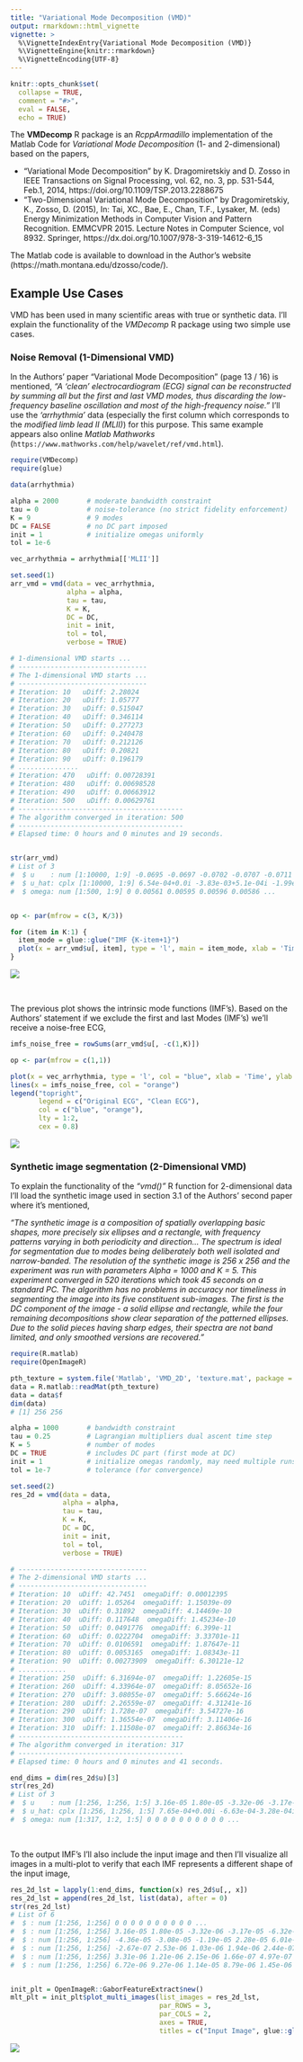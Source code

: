 ```yaml
---
title: "Variational Mode Decomposition (VMD)"
output: rmarkdown::html_vignette
vignette: >
  %\VignetteIndexEntry{Variational Mode Decomposition (VMD)}
  %\VignetteEngine{knitr::rmarkdown}
  %\VignetteEncoding{UTF-8}
---
```


```r
knitr::opts_chunk$set(
  collapse = TRUE,
  comment = "#>",
  eval = FALSE,
  echo = TRUE)
```


The **VMDecomp** R package is an *RcppArmadillo* implementation of the Matlab Code for *Variational Mode Decomposition* (1- and 2-dimensional) based on the papers,

* "Variational Mode Decomposition" by K. Dragomiretskiy and D. Zosso in IEEE Transactions on Signal Processing, vol. 62, no. 3, pp. 531-544, Feb.1, 2014, https://doi.org/10.1109/TSP.2013.2288675
* "Two-Dimensional Variational Mode Decomposition" by Dragomiretskiy, K., Zosso, D. (2015), In: Tai, XC., Bae, E., Chan, T.F., Lysaker, M. (eds) Energy Minimization Methods in Computer Vision and Pattern Recognition. EMMCVPR 2015. Lecture Notes in Computer Science, vol 8932. Springer, https://dx.doi.org/10.1007/978-3-319-14612-6_15

The Matlab code is available to download in the Author's website (https://math.montana.edu/dzosso/code/).

## Example Use Cases

VMD has been used in many scientific areas with true or synthetic data. I'll explain the functionality of the *VMDecomp* R package using two simple use cases.

### Noise Removal (1-Dimensional VMD)

In the Authors' paper "Variational Mode Decomposition" (page 13 / 16) is mentioned, *"A  'clean'  electrocardiogram (ECG)  signal  can  be  reconstructed  by  summing  all but  the  first  and last  VMD  modes,  thus  discarding the low-frequency baseline oscillation and most of the high-frequency noise."* I'll use the *'arrhythmia'* data (especially the first column which corresponds to the *modified limb lead II (MLII)*) for this purpose. This same example appears also online *Matlab Mathworks* (`https://www.mathworks.com/help/wavelet/ref/vmd.html`).

```r

require(VMDecomp)
require(glue)

data(arrhythmia)

alpha = 2000       # moderate bandwidth constraint
tau = 0            # noise-tolerance (no strict fidelity enforcement)
K = 9              # 9 modes
DC = FALSE         # no DC part imposed
init = 1           # initialize omegas uniformly
tol = 1e-6

vec_arrhythmia = arrhythmia[['MLII']]

set.seed(1)
arr_vmd = vmd(data = vec_arrhythmia, 
              alpha = alpha,
              tau = tau, 
              K = K, 
              DC = DC,
              init = init, 
              tol = tol,
              verbose = TRUE)

# 1-dimensional VMD starts ...
# --------------------------------
# The 1-dimensional VMD starts ...
# --------------------------------
# Iteration: 10   uDiff: 2.28024
# Iteration: 20   uDiff: 1.05777
# Iteration: 30   uDiff: 0.515047
# Iteration: 40   uDiff: 0.346114
# Iteration: 50   uDiff: 0.277273
# Iteration: 60   uDiff: 0.240478
# Iteration: 70   uDiff: 0.212126
# Iteration: 80   uDiff: 0.20821
# Iteration: 90   uDiff: 0.196179
# ...............
# Iteration: 470   uDiff: 0.00728391
# Iteration: 480   uDiff: 0.00698528
# Iteration: 490   uDiff: 0.00663912
# Iteration: 500   uDiff: 0.00629761
# -----------------------------------------
# The algorithm converged in iteration: 500
# -----------------------------------------
# Elapsed time: 0 hours and 0 minutes and 19 seconds. 


str(arr_vmd)
# List of 3
#  $ u    : num [1:10000, 1:9] -0.0695 -0.0697 -0.0702 -0.0707 -0.0711 ...
#  $ u_hat: cplx [1:10000, 1:9] 6.54e-04+0.0i -3.83e-03+5.1e-04i -1.99e-03+8.5e-04i ...
#  $ omega: num [1:500, 1:9] 0 0.00561 0.00595 0.00596 0.00586 ...


op <- par(mfrow = c(3, K/3))

for (item in K:1) {
  item_mode = glue::glue("IMF {K-item+1}")
  plot(x = arr_vmd$u[, item], type = 'l', main = item_mode, xlab = 'Time', ylab = '')
}

```

![](Imf_multiplot.jpeg)

<br>

The previous plot shows the intrinsic mode functions (IMF's). Based on the Authors' statement if we exclude the first and last Modes (IMF's) we'll receive a noise-free ECG,

```r

imfs_noise_free = rowSums(arr_vmd$u[, -c(1,K)])

op <- par(mfrow = c(1,1))

plot(x = vec_arrhythmia, type = 'l', col = "blue", xlab = 'Time', ylab = 'Signal')
lines(x = imfs_noise_free, col = "orange")
legend("topright", 
       legend = c("Original ECG", "Clean ECG"),
       col = c("blue", "orange"), 
       lty = 1:2, 
       cex = 0.8)

```

![](noise_free_ECG.jpeg)

### Synthetic image segmentation (2-Dimensional VMD)

To explain the functionality of the *"vmd()"* R function for 2-dimensional data I'll load the synthetic image used in section 3.1 of the Authors' second paper where it's mentioned,

*"The synthetic image is a composition of spatially overlapping basic shapes, more precisely six ellipses and a rectangle, with frequency patterns varying in both periodicity and direction... The spectrum is ideal for segmentation due to modes being deliberately both well isolated and narrow-banded. The resolution of the synthetic image is 256 x 256 and the experiment was run with parameters Alpha = 1000 and K = 5. This experiment converged in 520 iterations which took 45 seconds on a standard PC. The algorithm has no problems in accuracy nor timeliness in segmenting the image into its five constituent sub-images. The first is the DC component of the image - a solid ellipse and rectangle, while the four remaining decompositions show clear separation of the patterned ellipses. Due to the solid pieces having sharp edges, their spectra are not band limited, and only smoothed versions are recovered."*

```r

require(R.matlab)
require(OpenImageR)

pth_texture = system.file('Matlab', 'VMD_2D', 'texture.mat', package = 'VMDecomp')
data = R.matlab::readMat(pth_texture)
data = data$f
dim(data)
# [1] 256 256

alpha = 1000       # bandwidth constraint
tau = 0.25         # Lagrangian multipliers dual ascent time step
K = 5              # number of modes
DC = TRUE          # includes DC part (first mode at DC)
init = 1           # initialize omegas randomly, may need multiple runs!
tol = 1e-7         # tolerance (for convergence)

set.seed(2)
res_2d = vmd(data = data,
             alpha = alpha,
             tau = tau,
             K = K,
             DC = DC,
             init = init,
             tol = tol,
             verbose = TRUE)

# --------------------------------
# The 2-dimensional VMD starts ...
# --------------------------------
# Iteration: 10  uDiff: 42.7451  omegaDiff: 0.00012395
# Iteration: 20  uDiff: 1.05264  omegaDiff: 1.15039e-09
# Iteration: 30  uDiff: 0.31892  omegaDiff: 4.14469e-10
# Iteration: 40  uDiff: 0.117648  omegaDiff: 1.45234e-10
# Iteration: 50  uDiff: 0.0491776  omegaDiff: 6.399e-11
# Iteration: 60  uDiff: 0.0222704  omegaDiff: 3.33701e-11
# Iteration: 70  uDiff: 0.0106591  omegaDiff: 1.87647e-11
# Iteration: 80  uDiff: 0.0053165  omegaDiff: 1.08343e-11
# Iteration: 90  uDiff: 0.00273909  omegaDiff: 6.30121e-12
# ............
# Iteration: 250  uDiff: 6.31694e-07  omegaDiff: 1.22605e-15
# Iteration: 260  uDiff: 4.33964e-07  omegaDiff: 8.05652e-16
# Iteration: 270  uDiff: 3.08055e-07  omegaDiff: 5.66624e-16
# Iteration: 280  uDiff: 2.26559e-07  omegaDiff: 4.31241e-16
# Iteration: 290  uDiff: 1.728e-07  omegaDiff: 3.54727e-16
# Iteration: 300  uDiff: 1.36554e-07  omegaDiff: 3.11406e-16
# Iteration: 310  uDiff: 1.11508e-07  omegaDiff: 2.86634e-16
# -----------------------------------------
# The algorithm converged in iteration: 317
# -----------------------------------------
# Elapsed time: 0 hours and 0 minutes and 41 seconds.

end_dims = dim(res_2d$u)[3]
str(res_2d)
# List of 3
#  $ u    : num [1:256, 1:256, 1:5] 3.16e-05 1.80e-05 -3.32e-06 -3.17e-05 -6.32e-05 ...
#  $ u_hat: cplx [1:256, 1:256, 1:5] 7.65e-04+0.00i -6.63e-04-3.28e-04i 7.74e-04-3.15e-04i ...
#  $ omega: num [1:317, 1:2, 1:5] 0 0 0 0 0 0 0 0 0 0 ...

```

<br>

To the output IMF's I'll also include the input image and then I'll visualize all images in a multi-plot to verify that each IMF represents a different shape of the input image,

```r

res_2d_lst = lapply(1:end_dims, function(x) res_2d$u[,, x])
res_2d_lst = append(res_2d_lst, list(data), after = 0)
str(res_2d_lst)
# List of 6
#  $ : num [1:256, 1:256] 0 0 0 0 0 0 0 0 0 0 ...
#  $ : num [1:256, 1:256] 3.16e-05 1.80e-05 -3.32e-06 -3.17e-05 -6.32e-05 ...
#  $ : num [1:256, 1:256] -4.36e-05 -3.08e-05 -1.19e-05 2.28e-05 6.01e-05 ...
#  $ : num [1:256, 1:256] -2.67e-07 2.53e-06 1.03e-06 1.94e-06 2.44e-07 ...
#  $ : num [1:256, 1:256] 3.31e-06 1.21e-06 2.15e-06 1.66e-07 4.97e-07 ...
#  $ : num [1:256, 1:256] 6.72e-06 9.27e-06 1.14e-05 8.79e-06 1.45e-06 ...


init_plt = OpenImageR::GaborFeatureExtract$new()
mlt_plt = init_plt$plot_multi_images(list_images = res_2d_lst, 
                                     par_ROWS = 3, 
                                     par_COLS = 2, 
                                     axes = TRUE,
                                     titles = c("Input Image", glue::glue("Imf_{1:end_dims}")))

```

![](multiplot_2D.png)

